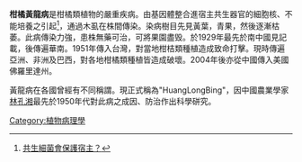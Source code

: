 '''柑橘黃龍病'''是柑橘類植物的嚴重疾病。由基因體整合進宿主{{le|柑桔木蝨|Diaphorina citri}}共生器官的細胞核、不能培養之{{le|韌皮部桿菌|Candidatus liberibacter}}引起<ref>[https://scitechvista.nat.gov.tw/c/sZPJ.htm 共生細菌會保護宿主？]</ref>，通過木虱在株間傳染。染病樹目先見黃葉，青果，然後逐漸枯萎。此病傳染力強，患株無藥可治，可將果園盡毁。於1929年最先於南中國見記載，後傳遍華南。1951年傳入台灣，對當地柑桔類種植造成致命打擊。現時傳遍亞洲、非洲及巴西，對各地柑橘類種植皆造成破壞。2004年後亦從中國傳入美國佛羅里達州。

黃龍病在各國曾經有不同稱謂。現正式稱為"HuangLongBing"，因中國農業學家[[林孔湘|林孔湘]]最先於1950年代對此病之成因、防治作出科學硑究。

{{Biology-stub}}
[[Category:植物病理學|Category:植物病理學]]